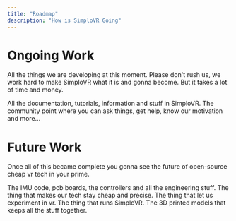 ---
title: "Roadmap"
description: "How is SimploVR Going"
---

# Ongoing Work

All the things we are developing at this moment. Please don't rush us, we work hard to make SimploVR what it is and gonna become. But it takes a lot of time and money.

<CardGroup>
  <Card title="Documentation" icon="book" href="/introduction">
    All the documentation, tutorials, information and stuff in SimploVR.
  </Card>
  <Card title="Community" icon="discord" href="https://discord.gg/KBsE46Dj9f">
    The community point where you can ask things, get help, know our motivation and more...
  </Card>
</CardGroup>

# Future Work

Once all of this became complete you gonna see the future of open-source cheap vr tech in your prime.

<CardGroup>
  <Card title="Hardware" icon="microchip" href="/hardware">
    The IMU code, pcb boards, the controllers and all the engineering stuff.
  </Card>
  <Card title="Software" icon="computer-classic" href="/software">
    The thing that makes our tech stay cheap and precise. The thing that let us experiment in vr. The thing that runs SimploVR.
  </Card>
  <Card title="Models" icon="cube" href="/models">
    The 3D printed models that keeps all the stuff together.
  </Card>
</CardGroup>